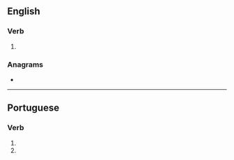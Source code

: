 {{also|Latinizes}}
==English==

===Verb===
{{head|en|verb form}}

# {{en-third-person singular of|latinize}}

===Anagrams===
* {{anagrams|en|a=aeiilnstz|Stalinize|zinalsite}}

----

==Portuguese==

===Verb===
{{head|pt|verb form}}

# {{pt-verb form of|latinizar|ar|subjunctive|present|singular|second}}
# {{pt-verb form of|latinizar|ar|imperative|negative|singular|second}}